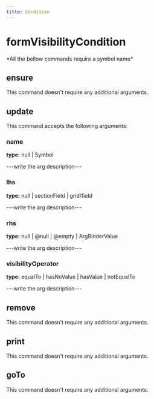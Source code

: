 ```yaml
---
title: Condition
---
```


# formVisibilityCondition


  <Callout type="error" emoji="">
   *All the bellow commands require a symbol name*
  </Callout>

## ensure

This command doesn't require any additional arguments.


## update

This command accepts the following arguments:

### name
**type:** null | Symbol

---write the arg description---

### lhs
**type:** null | sectionField | grid/field

---write the arg description---

### rhs
**type:** null | @null | @empty | ArgBinderValue

---write the arg description---

### visibilityOperator
**type:** equalTo | hasNoValue | hasValue | notEqualTo

---write the arg description---


## remove

This command doesn't require any additional arguments.


## print

This command doesn't require any additional arguments.


## goTo


This command doesn't require any additional arguments.

